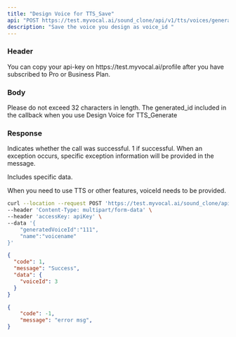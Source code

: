```yaml
---
title: "Design Voice for TTS_Save"
api: "POST https://test.myvocal.ai/sound_clone/api/v1/tts/voices/generation/save"
description: "Save the voice you design as voice_id "
---
```


### Header
<ParamField header="accessKey"   type="string" required>
  You can copy your api-key on https://test.myvocal.ai/profile after you have subscribed to Pro or Business Plan.
</ParamField>

### Body
<ParamField body="name" type="string" required>
Please do not exceed 32 characters in length.
</ParamField>
<ParamField body="generatedVoiceId" type="string" required>
The generated_id included in the callback when you use Design Voice for TTS_Generate
</ParamField>





### Response
<ResponseField name="code" type="number">
  Indicates whether the call was successful. 1 if successful.
</ResponseField>

<ResponseField name="message" type="string">
  When an exception occurs, specific exception information will be provided in the message.
</ResponseField>

<ResponseField name="data" type="object">

Includes specific data.

<Expandable title="Toggle object">

<ResponseField name="voiceId" type="string">
  When you need to use TTS or other features, voiceId needs to be provided.
</ResponseField>

</Expandable>

</ResponseField>


<RequestExample>

```bash Example Request
curl --location --request POST 'https://test.myvocal.ai/sound_clone/api/v1/tts/voices/generation/save' \
--header 'Content-Type: multipart/form-data' \
--header 'accessKey: apiKey' \
--data '{
    "generatedVoiceId":"111",
    "name":"voicename"
}'
```
</RequestExample>

<ResponseExample>

```json success
{
  "code": 1,
  "message": "Success",
  "data": {
    "voiceId": 3
  }
}
```
```json error 
{
  	"code": -1,
	"message": "error msg",
}
```

</ResponseExample>
